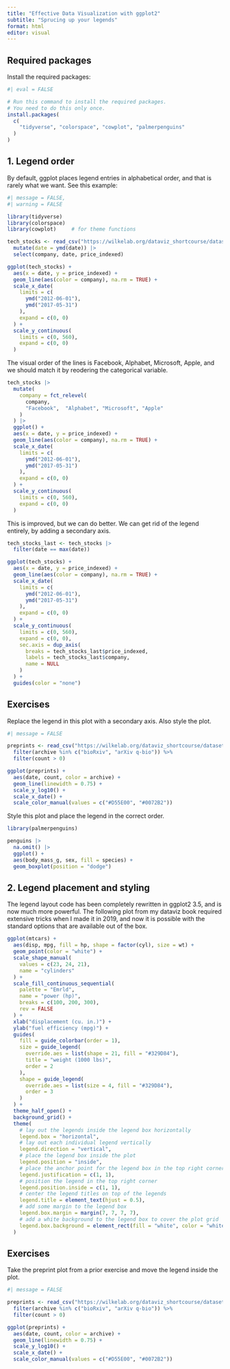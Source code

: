 ```yaml
---
title: "Effective Data Visualization with ggplot2"
subtitle: "Sprucing up your legends"
format: html
editor: visual
---
```


## Required packages

Install the required packages:

```r
#| eval = FALSE

# Run this command to install the required packages.
# You need to do this only once.
install.packages(
  c(
    "tidyverse", "colorspace", "cowplot", "palmerpenguins"
  )
)
```

## 1. Legend order

By default, ggplot places legend entries in alphabetical order, and that is rarely what we want. See this example:

```r
#| message = FALSE,
#| warning = FALSE

library(tidyverse)
library(colorspace)
library(cowplot)     # for theme functions

tech_stocks <- read_csv("https://wilkelab.org/dataviz_shortcourse/datasets/tech_stocks.csv") |>
  mutate(date = ymd(date)) |>
  select(company, date, price_indexed)

ggplot(tech_stocks) +
  aes(x = date, y = price_indexed) +
  geom_line(aes(color = company), na.rm = TRUE) +
  scale_x_date(
    limits = c(
      ymd("2012-06-01"),
      ymd("2017-05-31")
    ),
    expand = c(0, 0)
  ) + 
  scale_y_continuous(
    limits = c(0, 560),
    expand = c(0, 0)
  )
```

The visual order of the lines is Facebook, Alphabet, Microsoft, Apple, and we should match it by reodering the categorical variable.

```r
tech_stocks |>
  mutate(
    company = fct_relevel(
      company,
      "Facebook",  "Alphabet", "Microsoft", "Apple"
    )
  ) |>
  ggplot() +
  aes(x = date, y = price_indexed) +
  geom_line(aes(color = company), na.rm = TRUE) +
  scale_x_date(
    limits = c(
      ymd("2012-06-01"),
      ymd("2017-05-31")
    ),
    expand = c(0, 0)
  ) + 
  scale_y_continuous(
    limits = c(0, 560),
    expand = c(0, 0)
  )
```

This is improved, but we can do better. We can get rid of the legend entirely, by adding a secondary axis.

```r
tech_stocks_last <- tech_stocks |>
  filter(date == max(date))

ggplot(tech_stocks) +
  aes(x = date, y = price_indexed) +
  geom_line(aes(color = company), na.rm = TRUE) +
  scale_x_date(
    limits = c(
      ymd("2012-06-01"),
      ymd("2017-05-31")
    ),
    expand = c(0, 0)
  ) + 
  scale_y_continuous(
    limits = c(0, 560),
    expand = c(0, 0),
    sec.axis = dup_axis(
      breaks = tech_stocks_last$price_indexed,
      labels = tech_stocks_last$company,
      name = NULL
    )
  ) +
  guides(color = "none")
```

## Exercises

Replace the legend in this plot with a secondary axis. Also style the plot.

```r
#| message = FALSE

preprints <- read_csv("https://wilkelab.org/dataviz_shortcourse/datasets/preprints.csv") |>
  filter(archive %in% c("bioRxiv", "arXiv q-bio")) %>%
  filter(count > 0)

ggplot(preprints) +
  aes(date, count, color = archive) + 
  geom_line(linewidth = 0.75) +
  scale_y_log10() + 
  scale_x_date() +
  scale_color_manual(values = c("#D55E00", "#0072B2"))

```

Style this plot and place the legend in the correct order.

```r
library(palmerpenguins)

penguins |>
  na.omit() |>
  ggplot() +
  aes(body_mass_g, sex, fill = species) +
  geom_boxplot(position = "dodge")
```

## 2. Legend placement and styling

The legend layout code has been completely rewritten in ggplot2 3.5, and is now much more powerful. The following plot from my dataviz book required extensive tricks when I made it in 2019, and now it is possible with the standard options that are available out of the box.

```r
ggplot(mtcars) +
  aes(disp, mpg, fill = hp, shape = factor(cyl), size = wt) + 
  geom_point(color = "white") +
  scale_shape_manual(
    values = c(23, 24, 21),
    name = "cylinders"
  ) +
  scale_fill_continuous_sequential(
    palette = "Emrld",
    name = "power (hp)",
    breaks = c(100, 200, 300),
    rev = FALSE
  ) +
  xlab("displacement (cu. in.)") +
  ylab("fuel efficiency (mpg)") +
  guides(
    fill = guide_colorbar(order = 1),
    size = guide_legend(
      override.aes = list(shape = 21, fill = "#329D84"),
      title = "weight (1000 lbs)",
      order = 2
    ),
    shape = guide_legend(
      override.aes = list(size = 4, fill = "#329D84"),
      order = 3
    )
  ) +
  theme_half_open() + 
  background_grid() +
  theme(
    # lay out the legends inside the legend box horizontally
    legend.box = "horizontal",
    # lay out each individual legend vertically
    legend.direction = "vertical",
    # place the legend box inside the plot
    legend.position = "inside",
    # place the anchor point for the legend box in the top right corner
    legend.justification = c(1, 1),
    # position the legend in the top right corner
    legend.position.inside = c(1, 1),
    # center the legend titles on top of the legends
    legend.title = element_text(hjust = 0.5),
    # add some margin to the legend box
    legend.box.margin = margin(7, 7, 7, 7),
    # add a white background to the legend box to cover the plot grid
    legend.box.background = element_rect(fill = "white", color = "white")
  )
```

## Exercises

Take the preprint plot from a prior exercise and move the legend inside the plot.

```r
#| message = FALSE

preprints <- read_csv("https://wilkelab.org/dataviz_shortcourse/datasets/preprints.csv") |>
  filter(archive %in% c("bioRxiv", "arXiv q-bio")) %>%
  filter(count > 0)

ggplot(preprints) +
  aes(date, count, color = archive) + 
  geom_line(linewidth = 0.75) +
  scale_y_log10() + 
  scale_x_date() +
  scale_color_manual(values = c("#D55E00", "#0072B2"))
```
